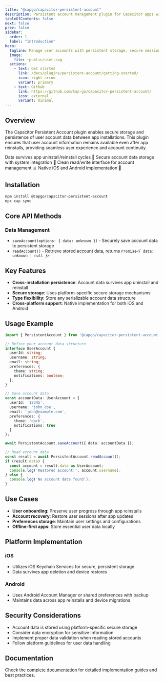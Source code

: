 ```yaml
---
title: "@capgo/capacitor-persistent-account"
description: Persistent account management plugin for Capacitor apps with secure storage, session handling, and user data persistence.
tableOfContents: false
next: false
prev: false
sidebar:
  order: 1
  label: "Introduction"
hero:
  tagline: Manage user accounts with persistent storage, secure session handling, and seamless authentication across app sessions.
  image:
    file: ~public/user.svg
  actions:
    - text: Get started
      link: /docs/plugins/persistent-account/getting-started/
      icon: right-arrow
      variant: primary
    - text: Github
      link: https://github.com/Cap-go/capacitor-persistent-account/
      icon: external
      variant: minimal
---
```



## Overview

The Capacitor Persistent Account plugin enables secure storage and persistence of user account data between app installations. This plugin ensures that user account information remains available even after app reinstalls, providing seamless user experience and account continuity.

<CardGrid stagger>
  <Card title="Cross-install persistence" icon="rocket">
    Data survives app uninstall/reinstall cycles 💾
  </Card>
  <Card title="Secure storage" icon="setting">
    Secure account data storage with system integration 🔐
  </Card>
  <Card title="Simple API" icon="puzzle">
    Clean read/write interface for account management 📊
  </Card>
  <Card title="Cross-platform" icon="laptop">
    Native iOS and Android implementation 📱
  </Card>
</CardGrid>

## Installation

```bash
npm install @capgo/capacitor-persistent-account
npx cap sync
```

## Core API Methods

### Data Management
- `saveAccount(options: { data: unknown })` - Securely save account data to persistent storage
- `readAccount()` - Retrieve stored account data, returns `Promise<{ data: unknown | null }>`

## Key Features

- **Cross-installation persistence**: Account data survives app uninstall and reinstall
- **Secure storage**: Uses platform-specific secure storage mechanisms
- **Type flexibility**: Store any serializable account data structure
- **Cross-platform support**: Native implementation for both iOS and Android

## Usage Example

```typescript
import { PersistentAccount } from '@capgo/capacitor-persistent-account';

// Define your account data structure
interface UserAccount {
  userId: string;
  username: string;
  email: string;
  preferences: {
    theme: string;
    notifications: boolean;
  };
}

// Save account data
const accountData: UserAccount = {
  userId: '12345',
  username: 'john_doe',
  email: 'john@example.com',
  preferences: {
    theme: 'dark',
    notifications: true
  }
};

await PersistentAccount.saveAccount({ data: accountData });

// Read account data
const result = await PersistentAccount.readAccount();
if (result.data) {
  const account = result.data as UserAccount;
  console.log('Restored account:', account.username);
} else {
  console.log('No account data found');
}
```

## Use Cases

- **User onboarding**: Preserve user progress through app reinstalls
- **Account recovery**: Restore user sessions after app updates
- **Preferences storage**: Maintain user settings and configurations
- **Offline-first apps**: Store essential user data locally

## Platform Implementation

### iOS
- Utilizes iOS Keychain Services for secure, persistent storage
- Data survives app deletion and device restores

### Android
- Uses Android Account Manager or shared preferences with backup
- Maintains data across app reinstalls and device migrations

## Security Considerations

- Account data is stored using platform-specific secure storage
- Consider data encryption for sensitive information
- Implement proper data validation when reading stored accounts
- Follow platform guidelines for user data handling

## Documentation

Check the [complete documentation](/docs/plugins/persistent-account/getting-started/) for detailed implementation guides and best practices.